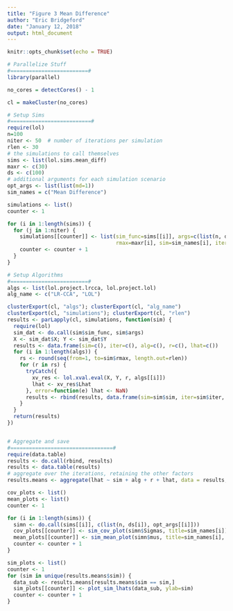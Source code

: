 ```yaml
---
title: "Figure 3 Mean Difference"
author: "Eric Bridgeford"
date: "January 12, 2018"
output: html_document
---
```


```r
knitr::opts_chunk$set(echo = TRUE)
```

```r
# Parallelize Stuff
#=========================#
library(parallel)

no_cores = detectCores() - 1

cl = makeCluster(no_cores)

# Setup Sims
#==========================#
require(lol)
n=100
niter <- 50  # number of iterations per simulation
rlen <- 30
# the simulations to call themselves
sims <- list(lol.sims.mean_diff)
maxr <- c(30)
ds <- c(100)
# additional arguments for each simulation scenario
opt_args <- list(list(md=1))
sim_names = c("Mean Difference")

simulations <- list()
counter <- 1

for (i in 1:length(sims)) {
  for (j in 1:niter) {
    simulations[[counter]] <- list(sim_func=sims[[i]], args=c(list(n, ds[i]), opt_args[[i]]),
                                   rmax=maxr[i], sim=sim_names[i], iter=j)
    counter <- counter + 1
  }
}

# Setup Algorithms
#=========================#
algs <- list(lol.project.lrcca, lol.project.lol)
alg_name <- c("LR-CCA", "LOL")

clusterExport(cl, "algs"); clusterExport(cl, "alg_name")
clusterExport(cl, "simulations"); clusterExport(cl, "rlen")
results <- parLapply(cl, simulations, function(sim) {
  require(lol)
  sim_dat <- do.call(sim$sim_func, sim$args)
  X <- sim_dat$X; Y <- sim_dat$Y
  results <- data.frame(sim=c(), iter=c(), alg=c(), r=c(), lhat=c())
  for (i in 1:length(algs)) {
    rs <- round(seq(from=1, to=sim$rmax, length.out=rlen))
    for (r in rs) {
      tryCatch({
        xv_res <- lol.xval.eval(X, Y, r, algs[[i]])
        lhat <- xv_res$Lhat
      }, error=function(e) lhat <- NaN)
      results <- rbind(results, data.frame(sim=sim$sim, iter=sim$iter, alg=alg_name[i], r=r, lhat=lhat))
    }
  }
  return(results)
})


# Aggregate and save
#=================================#
require(data.table)
results <- do.call(rbind, results)
results <- data.table(results)
# aggregate over the iterations, retaining the other factors
results.means <- aggregate(lhat ~ sim + alg + r + lhat, data = results, FUN = mean)
```

```r
cov_plots <- list()
mean_plots <- list()
counter <- 1

for (i in 1:length(sims)) {
  simn <- do.call(sims[[i]], c(list(n, ds[i]), opt_args[[i]]))
  cov_plots[[counter]] <- sim_cov_plot(simn$Sigmas, title=sim_names[i])
  mean_plots[[counter]] <- sim_mean_plot(simn$mus, title=sim_names[i], ndim=ndim[i])
  counter <- counter + 1
}

sim_plots <- list()
counter <- 1
for (sim in unique(results.means$sim)) {
  data_sub <- results.means[results.means$sim == sim,]
  sim_plots[[counter]] <- plot_sim_lhats(data_sub, ylab=sim)
  counter <- counter + 1
}
```

```r

```
